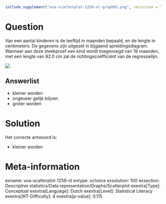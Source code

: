 ```r
include_supplement("uva-scatterplot-1258-nl-graph01.png", recursive = TRUE)
```

Question
========

Van een aantal kinderen is de leeftijd in maanden bepaald, en de lengte
in centimeters. De gegevens zijn uitgezet in bijgaand
spreidingsdiagram.\
Wanneer aan deze steekproef een kind wordt toegevoegd van 19 maanden,
met een lengte van 82.0 cm zal de richtingscoëfficiënt van de
regressielijn:

![](uva-scatterplot-1258-nl-graph01.png)

Answerlist
----------

* kleiner worden
* ongeveer gelijk blijven
* groter worden

Solution
========

Het correcte antwoord is: 

* kleiner worden

Meta-information
================
exname: uva-scatterplot-1258-nl
extype: schoice
exsolution: 100
exsection: Descriptive statistics/Data representation/Graphs/Scatterplot
exextra[Type]: Conceptual
exextra[Language]: Dutch
exextra[Level]: Statistical Literacy
exextra[IRT-Difficulty]: 4
exextra[p-value]: 0.115
